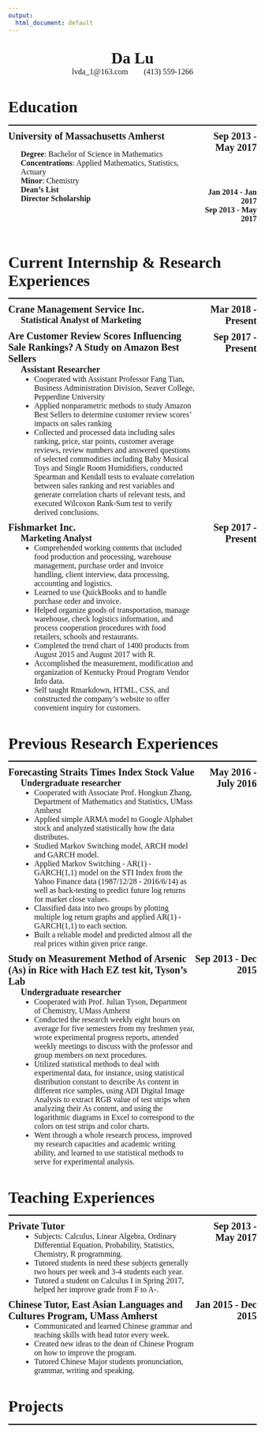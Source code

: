 ```yaml
---
output:
  html_document: default
---
```

<style>
  .head-1 {
    font-family: Times New Roman;
    font-size: 32px;
    font-weight: bold;
    text-align: center;
  }
  .head-2 {
    font-family: Times New Roman;
    font-size: 16px;
    font-weight: normal;
    text-align: center;
  }
  body {
    font-family: Times New Roman;
  }
  h1 {
    font-size: 32px;
    font-weight: bold;
  }
  ul {
    font-size: 16px;
    margin-top: 0px;
    margin-bottom: 0px;
  }
  .name {
    font-size: 20px;
    font-weight: bold;
    text-align: left;
    margin-top: 10px;
    margin-left: 0%;
    float: left;
    width: 75%;
  }
  .time {
    font-size: 20px;
    font-weight: bold;
    text-align: right;
    margin-top: 10px;
    margin-right: 0%;
    float: right;
    width: 25%;
  }
  .content-group {
    margin-left: 0%;
    float: left;
    width: 100%;
  }
  .content {
    font-size: 16px;
    font-weight: normal;
    margin-left: 5%;
    float: left;
    width: 70%;
  }
  .content-time {
    font-size: 16px;
    font-weight: bold;
    text-align: right;
    margin-right: 0%;
    float: right;
    width: 25%;
  }
  .content-title {
    font-size: 18px;
    font-weight: bold;
  }
  hr {
    border: 0;
    height: 2px;
    margin-top: -5px;
    margin-bottom: 0px;
    background: black;
#    background-image: linear-gradient(to right, #ccc, #333, #ccc);
  }
</style>



<!--==========================Title==========================-->
</br>
<div class="head-1">Da Lu</div>
<div class="head-2">lvda_1\@163.com&nbsp;&nbsp;&nbsp;&nbsp;&nbsp;&nbsp;&nbsp;&nbsp;(413) 559-1266</div>


<!--=======================Body Start========================-->
<body>


<!--======================Body-Education=====================-->
<div class="content-group">
  <h1>Education</h1>
  <hr/>
</div>


<!--========================Education 1======================-->
<div class="name">University of Massachusetts Amherst</div>
<div class="time">Sep 2013 - May 2017</div>

<div class="content">
  **Degree**: Bachelor of Science in Mathematics  
  **Concentrations**: Applied Mathematics, Statistics, Actuary  
  **Minor**: Chemistry  
  **Dean’s List**  
  **Director Scholarship**
</div>

<div class="content-time">
  </br>
  </br>
  </br>
  Jan 2014 - Jan 2017  
  Sep 2013 - May 2017
</div>


<!--=======================Body-Current======================-->
<div class="content-group">
  <h1>Current Internship & Research Experiences</h1>
  <hr/>
</div>


<!--========================Current 1========================-->
<div class="name">Crane Management Service Inc.</div>
<div class="time">Mar 2018 - Present</div>

<div class="content">
  <div class="content-title">Statistical Analyst of Marketing</div>
</div>


<!--========================Current 2========================-->
<div class="name">Are Customer Review Scores Influencing Sale Rankings? A Study on Amazon Best Sellers</div>
<div class="time">Sep 2017 - Present</div>

<div class="content">
  <div class="content-title">Assistant Researcher</div>
  - Cooperated with Assistant Professor Fang Tian, Business Administration Division, Seaver College, Pepperdine University
  - Applied nonparametric methods to study Amazon Best Sellers to determine customer review scores’ impacts on sales ranking
  - Collected and processed data including sales ranking, price, star points, customer average reviews, review numbers and answered questions of selected commodities including Baby Musical Toys and Single Room Humidifiers, conducted Spearman and Kendall tests to evaluate correlation between sales ranking and rest variables and generate correlation charts of relevant tests, and executed Wilcoxon Rank-Sum test to verify derived conclusions.
</div>


<!--========================Current 3========================-->
<div class="name">Fishmarket Inc.</div>
<div class="time">Sep 2017 - Present</div>

<div class="content">
  <div class="content-title">Marketing Analyst</div>
  - Comprehended working contents that included food production and processing, warehouse management, purchase order and invoice handling, client interview, data processing, accounting and logistics.
  - Learned to use QuickBooks and to handle purchase order and invoice.
  - Helped organize goods of transportation, manage warehouse, check logistics information, and process cooperation procedures with food retailers, schools and restaurants.
  - Completed the trend chart of 1400 products from August 2015 and August 2017 with R.
  - Accomplished the measurement, modification and organization of Kentucky Proud Program Vendor Info data.
  - Self taught Rmarkdown, HTML, CSS, and constructed the company’s website to offer convenient inquiry for customers.
</div>


<!--=====================Body-Previous-R=====================-->
<div class="content-group">
  <h1>Previous Research Experiences</h1>
  <hr/>
</div>


<!--=======================PreviousR 1=======================-->
<div class="name">Forecasting Straits Times Index Stock Value</div>
<div class="time">May 2016 - July 2016</div>

<div class="content">
  <div class="content-title">Undergraduate researcher</div>
  - Cooperated with Associate Prof. Hongkun Zhang, Department of Mathematics and Statistics, UMass Amherst
  - Applied simple ARMA model to Google Alphabet stock and analyzed statistically how the data distributes.
  - Studied Markov Switching model, ARCH model and GARCH model.
  - Applied Markov Switching - AR(1) - GARCH(1,1) model on the STI Index from the Yahoo Finance data (1987/12/28 - 2016/6/14) as well as back-testing to predict future log returns for market close values.
  - Classified data into two groups by plotting multiple log return graphs and applied AR(1) - GARCH(1,1) to each section.
  - Built a reliable model and predicted almost all the real prices within given price range.
</div>


<!--=======================PreviousR 2=======================-->
<div class="name">Study on Measurement Method of Arsenic (As) in Rice with Hach EZ test kit, Tyson’s Lab</div>
<div class="time">Sep 2013 - Dec 2015</div>

<div class="content">
  <div class="content-title">Undergraduate researcher</div>
  - Cooperated with Prof. Julian Tyson, Department of Chemistry, UMass Amherst
  - Conducted the research weekly eight hours on average for five semesters from my freshmen year, wrote experimental progress reports, attended weekly meetings to discuss with the professor and group members on next procedures.
  - Utilized statistical methods to deal with experimental data, for instance, using statistical distribution constant to describe As content in different rice samples, using ADI Digital Image Analysis to extract RGB value of test strips when analyzing their As content, and using the logarithmic diagrams in Excel to correspond to the colors on test strips and color charts.
  - Went through a whole research process, improved my research capacities and academic writing ability, and learned to use statistical methods to serve for experimental analysis.
</div>


<!--======================Body-Teaching======================-->
<div class="content-group">
  <h1>Teaching Experiences</h1>
  <hr/>
</div>


<!--========================Teaching 1=======================-->
<div class="name">Private Tutor</div>
<div class="time">Sep 2013 - May 2017</div>

<div class="content">
  - Subjects: Calculus, Linear Algebra, Ordinary Differential Equation, Probability, Statistics, Chemistry, R programming.
  - Tutored students in need these subjects generally two hours per week and 3-4 students each year.
  - Tutored a student on Calculus I in Spring 2017, helped her improve grade from F to A-.
</div>


<!--========================Teaching 2=======================-->
<div class="name">Chinese Tutor, East Asian Languages and Cultures Program, UMass Amherst</div>
<div class="time">Jan 2015 - Dec 2015</div>

<div class="content">
  - Communicated and learned Chinese grammar and teaching skills with head tutor every week.
  - Created new ideas to the dean of Chinese Program on how to improve the program.
  - Tutored Chinese Major students pronunciation, grammar, writing and speaking.
</div>


<!--======================Body-Projects======================-->
<div class="content-group">
  <h1>Projects</h1>
  <hr/>
</div>




<!--========================Body End=========================-->
</body>